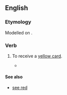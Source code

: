 ==English==

===Etymology===
Modelled on {{m|en|see red}}.

===Verb===
{{head|en|verb|head=[[see]] [[yellow]]}}

# {{lb|en|idiomatic|football}} To receive a [[yellow card]].
#* {{quote-journal
|date=December 29, 2011
|author=Keith Jackson
|title=SPL: Celtic 1 Rangers 0
|work=Daily Record
|url=http://www.dailyrecord.co.uk/football/spl/celtic/2011/12/29/spl-celtic-1-rangers-0-86908-23665738/
|page=
|passage=Healy’s first act was to crudely wipe out Forrest on the touchline. He '''saw yellow''' when it could have been red. <br> Lafferty then had his name taken for a late one on Adam Matthews.}}

====See also====
* [[see red]]